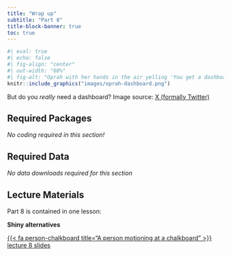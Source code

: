 ```yaml
---
title: "Wrap up"
subtitle: "Part 8"
title-block-banner: true
toc: true
---
```


```r
#| eval: true 
#| echo: false
#| fig-align: "center"
#| out-width: "60%" 
#| fig-alt: "Oprah with her hands in the air yelling 'You get a dashboard! You get a dashboard! Everybody gets a dashboard!'"
knitr::include_graphics("images/oprah-dashboard.png")
```

::: {.center-text .body-text-s .gray-text}
But do you *really* need a dashboard? Image source: [X (formally Twitter)](https://twitter.com/pokateo_/status/1651968490863984640)
:::

## Required Packages

*No coding required in this section!*

## Required Data

*No data downloads required for this section*

## Lecture Materials

Part 8 is contained in one lesson:

::: {.center-text}
[**Shiny alternatives**]{.teal-text .body-text-m}

[{{< fa person-chalkboard title="A person motioning at a chalkboard" >}} lecture 8 slides](slides/part8-wrap-up-slides.qmd){.btn role="button" target="_blank"} 
:::
